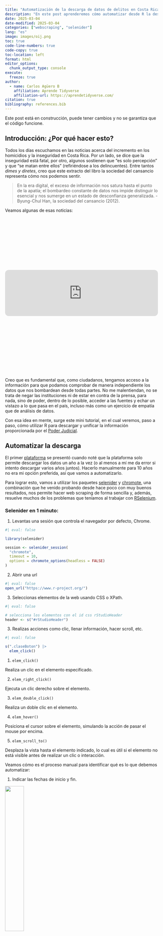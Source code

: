 ```yaml
---
title: "Automatización de la descarga de datos de delitos en Costa Rica"
description: "En este post aprenderemos cómo automatizar desde R la descarga, unificación y limpieza de datos sobre delitos en Costa Rica, obtenidos desde la plataforma del Poder Judicial."
date: 2025-03-04
date-modified: 2025-03-04
categories: ["webscraping", "selenider"] 
lang: "es"
image: images/oij.png
toc: true
code-line-numbers: true
code-copy: true
toc-location: left
format: html
editor_options: 
  chunk_output_type: console
execute: 
  freeze: true
author:
  - name: Carlos Agüero B
    affiliation: Aprende Tidyverse
    affiliation-url: https://aprendetidyverse.com/
citation: true
bibliography: references.bib
---
```


<meta property="og:title" content="Automatización de la descarga de datos de delitos en Costa Rica" />
<meta property="og:description" content="En este post aprenderemos cómo automatizar desde R la descarga, unificación y limpieza de datos sobre delitos en Costa Rica, obtenidos desde la plataforma del Poder Judicial." />
<meta property="og:type" content="video.other" />
<meta property="og:url" content="https://aprendetidyverse.com/automatizacion-delitos" />
<meta property="og:image" content="https://aprendetidyverse.com/images/oij.png" />
<meta property="og:site_name" content="Aprende Tidyverse" />
<meta property="og:locale" content="es_ES" />

<meta property="article:published_time" content="2025-03-04T00:00:00+00:00" />
<meta property="article:modified_time" content="2025-03-04T00:00:00+00:00" />

<!-- Open Graph Video Preview -->
<meta property="og:video" content="https://player.vimeo.com/video/710119524?badge=0&amp;autopause=0&amp;player_id=0&amp;app_id=58479" />
<meta property="og:video:secure_url" content="https://player.vimeo.com/video/710119524?badge=0&amp;autopause=0&amp;player_id=0&amp;app_id=58479" />
<meta property="og:video:type" content="text/html" />
<meta property="og:video:width" content="1280" />
<meta property="og:video:height" content="720" />

::: {.callout-warning}
Este post está en construcción, puede tener cambios y no se garantiza que el código funcione.
:::

## Introducción: ¿Por qué hacer esto?

Todos los días escuchamos en las noticias acerca del incremento en los homicidios y la inseguridad en Costa Rica. Por un lado, se dice que la inseguridad está fatal, por otro, algunos sostienen que "es solo percepción" y que "se matan entre ellos" (refiriéndose a los delincuentes). Entre tantos *dimes y diretes*, creo que este extracto del libro la sociedad del cansancio representa cómo nos podemos sentir.

> En la era digital, el exceso de información nos satura hasta el punto de la apatía; el bombardeo constante de datos nos impide distinguir lo esencial y nos sumerge en un estado de desconfianza generalizada. - Byung-Chul Han, la sociedad del cansancio (2012). 

Veamos algunas de esas noticias: 

<br>
<div class="iframely-embed"><div class="iframely-responsive" style="height: 140px; padding-bottom: 0;"><a href="https://semanariouniversidad.com/pais/con-880-homicidios-2024-cerro-como-el-segundo-ano-mas-violento-de-la-historia/" data-iframely-url="//cdn.iframe.ly/api/iframe?card=small&url=http%3A%2F%2Fsemanariouniversidad.com%2Fpais%2Fcon-880-homicidios-2024-cerro-como-el-segundo-ano-mas-violento-de-la-historia%2F&key=82791205449a6b87420b0f7a75017b28"></a></div></div><script async src="//cdn.iframe.ly/embed.js" charset="utf-8"></script>
<br>
<iframe style="border-radius:12px" src="https://open.spotify.com/embed/episode/08JtqQzvLNuXolKz4gm4oF?utm_source=generator" width="100%" height="152" frameBorder="0" allowfullscreen="" allow="autoplay; clipboard-write; encrypted-media; fullscreen; picture-in-picture" loading="lazy"></iframe>
<br>
<br>
<div class="iframely-embed"><div class="iframely-responsive" style="height: 140px; padding-bottom: 0;"><a href="https://www.nacion.com/sucesos/crimenes/costa-rica-supera-100-homicidios-en-apenas-42-dias/4IYB2XIVJVHJDDLVONXBPHJR7E/story/" data-iframely-url="//cdn.iframe.ly/api/iframe?card=small&url=https%3A%2F%2Fwww.nacion.com%2Fsucesos%2Fcrimenes%2Fcosta-rica-supera-100-homicidios-en-apenas-42-dias%2F4IYB2XIVJVHJDDLVONXBPHJR7E%2Fstory%2F&key=82791205449a6b87420b0f7a75017b28"></a></div></div><script async src="//cdn.iframe.ly/embed.js" charset="utf-8"></script>
<br>

Creo que es fundamental que, como ciudadanos, tengamos acceso a la información para que podamos comprobar de manera independiente los datos que nos bombardean desde todas partes. No me malentiendan, no se trata de negar las instituciones ni de estar en contra de la prensa, para nada, sino de poder, dentro de lo posible, acceder a las fuentes y echar un vistazo a lo que pasa en el país, incluso más como un ejercicio de empatía que de análisis de datos.

Con esa idea en mente, surge este mini tutorial, en el cual veremos, paso a paso, cómo utilizar R para descargar y unificar la información proporcionada por el [Poder Judicial](https://pjenlinea3.poder-judicial.go.cr/estadisticasoij/).


## Automatizar la descarga

El primer [plataforma](https://pjenlinea3.poder-judicial.go.cr/estadisticasoij/) se presentó cuando noté que la plataforma solo permite descargar los datos un año a la vez (o al menos a mí me da error si intento descargar varios años juntos). Hacerlo manualmente para 10 años no era mi opción preferida, así que vamos a automatizarlo.

Para lograr esto, vamos a utilizar los paquetes [selenider](https://ashbythorpe.github.io/selenider/index.html) y [chromote](https://rstudio.github.io/chromote/), una combinación que he venido probando desde hace poco con muy buenos resultados, nos permite hacer web scraping de forma sencilla y, además, resuelve muchos de los problemas que teníamos al trabajar con [RSelenium](https://docs.ropensci.org/RSelenium/).

### Selenider en 1 minuto:

1. Levantas una sesión que controla el navegador por defecto, Chrome.

```r
#| eval: false

library(selenider)

session <- selenider_session(
  "chromote",
  timeout = 10,
  options = chromote_options(headless = FALSE)
)
```

2. Abrir una url 

```r
#| eval: false
open_url("https://www.r-project.org/")
```

3. Seleccionas elementos de la web usando CSS o XPath.

```r
#| eval: false

# selecciona los elementos con el id css rStudioHeader
header <- s("#rStudioHeader") 
```

3. Realizas acciones como clic, llenar información, hacer scroll, etc.

```r
#| eval: false

s(".claseBoton") |>
  elem_click()
```

1. `elem_click()`

Realiza un clic en el elemento especificado.

2. `elem_right_click()`

Ejecuta un clic derecho sobre el elemento.

3. `elem_double_click()`

Realiza un doble clic en el elemento.

4. `elem_hover()`

Posiciona el cursor sobre el elemento, simulando la acción de pasar el mouse por encima.

5. `elem_scroll_to()`

Desplaza la vista hasta el elemento indicado, lo cual es útil si el elemento no está visible antes de realizar un clic o interacción.

Veamos cómo es el proceso manual para identificar qué es lo que debemos automatizar:

1. Indicar las fechas de inicio y fin.

![](images/fechas_oij.png){width=35%}

2. Indicar el lugar del suceso.

![](images/lugar_suceso.png){width=35%}

3. Seleccionar la categoría delictiva.

![](images/categoria_delictiva.png){width=35%}

4. Indicar si se trata de víctima policial.

![](images/victima_policial.png){width=35%}

5. Hacer clic en el botón de descargar Excel.

![](images/guardar_excel.png){width=35%}

> Acá me quedé pegado en un buen rato intentando como explicar el código, y llegué a la conclusión de que lo más razonable es un video corto.

**aca va un video**

---

```r
#| code-fold: true
#| code-summary: "Puedes ver el código completo acá."
#| eval: false

library(rvest)
library(selenider)
library(lubridate)
library(fs)
library(purrr)
library(janitor)
library(glue)
library(chromote)
library(dplyr)
library(readr)
library(stringr)

wait_for_download <- function(download_dir, filename, timeout = 60) {
  start_time <- Sys.time()
  file_path <- file.path(download_dir, filename)
  while (
    as.numeric(difftime(Sys.time(), start_time, units = "secs")) <= timeout
  ) {
    if (
      file.exists(file_path) &&
        length(list.files(download_dir, pattern = "\\.crdownload$")) == 0
    ) {
      return(TRUE)
    }
    Sys.sleep(1)
  }
  cli::cli_abort("Se acabó el tiempo de espera")
}

download_dataset_pj <- function(
  date = lubridate::today(),
  download_dir = "data",
  filename = "Estadisticas.xls"
) {
  dir.create(download_dir, showWarnings = FALSE, recursive = TRUE)
  full_path <- file.path(download_dir, filename)

  session <- selenider_session(
    "chromote",
    timeout = 10,
    options = chromote_options(headless = TRUE)
  )
  session$driver$Browser$setDownloadBehavior(
    behavior = "allow",
    downloadPath = normalizePath(download_dir)
  )

  open_url("https://pjenlinea3.poder-judicial.go.cr/estadisticasoij/")

  start_date <- format(date, "%d/%m/%Y")
  end_date <- update(date, month = 12, day = 31)
  end_date <- if_else(end_date > today(), today(), end_date)
  end_date <- format(end_date, "%d/%m/%Y")

  execute_js_expr(
    "document.getElementById('txtFechaFinal').removeAttribute('readonly',0);"
  )
  execute_js_expr(glue(
    "document.getElementById('txtFechaFinal').value = '{end_date}';",
  ))

  execute_js_expr(
    "document.getElementById('txtFechaInicio').removeAttribute('readonly',0);"
  )
  execute_js_expr(glue(
    "document.getElementById('txtFechaInicio').value = '{start_date}';",
  ))

  execute_js_expr("document.getElementById('chbTodoPais').click();")
  execute_js_expr("document.getElementById('chbTodoDelitos').click();")
  execute_js_expr("document.getElementById('chbTodaVictima').click();")

  execute_js_expr("document.getElementById('btnExcel').click();")

  wait_for_download(download_dir, filename)

  new_filename <- paste0("delitos_", format(date, "%Y-%m-%d"), ".html")
  new_path <- file.path(download_dir, new_filename)
  fs::file_move(full_path, new_path)

  return(new_path)
}

.years <- ymd("2025-01-01") - years(0:11)

df <- map(
  .years,
  \(x) {
    .file <- download_dataset_pj(date = x)
    df <- read_html(.file) |>
      html_table()
    df <- df[[1]]
    return(df)
  },
  .progress = TRUE
) |>
  list_rbind()

df |>
  clean_names() |>
  mutate(
    across(where(is.character), str_to_title),
    fecha = ymd(fecha)
  ) |>
  readr::write_rds(glue("data/delitos_{today()}.rds"))
```

## Problemas con el archivo descargado 😢

Luego de hacer la descarga apareció un problema. Al intentar abrir el archivo desde R, me encontré con un error, el archivo parecía corrupto o mal formateado. Era raro, porque si abría el archivo directamente desde Excel, todo funcionaba bien.

Revisando el código fuente de la web, pude encontrar que el archivo se genera a partir de una tabla `HTML` que se codifica en `Base64`, asignándole la extensión `.xls` y un MIME type de Excel *(Excel viejito).* Esto quiere decir que, aunque se pretende que sea un archivo de Excel, el contenido real es HTML y no el formato binario nativo de Excel (xls). Excel, que siempre que puede resuelve, logra detectar ese contenido y mostrar la tabla correctamente, pero el paquete `readxl`, que utiliza la librería `libxls`, requiere específicamente el formato binario de Excel para poder abrirlo. Por eso, al intentar abrirlo en R se produce el error *libxls error: Unable to open file*, porque, **sorpresa, ¡no es un archivo de Excel!**

La solución fue sencilla, si se trata de un archivo `HTML`, basta con cambiarle la extensión de `.xls` a `.html` y usar la función `read_html` del paquete `rvest`. Una vez resuelto esto, quedó completamente automatizado el proceso de descarga de 10 años de registros en un clic.

## Limpieza y normalización de los datos

A partir de aquí, el trabajo de limpieza es muy corto. Se normalizan los nombres de las columnas y, además, se ajustan las variables de tipo texto para evitar tenerlas únicamente en mayúsculas.

Aquí, alguien podría preguntarse: ¿por qué, entonces, no descargar directamente el archivo `.csv` y listo? Pasa que, por algún motivo, al archivo `CSV` le falta la columna `distrito`. Asumo que está relacionado con la forma en que se genera a partir de la tabla HTML original, pero, la verdad, no lo investigué.

Puedes descargar los datos en el siguiente enlace [descargar datos](../data/delitos_2025-03-03.zip)

## ¿Y ahora qué?

Esta sería la primera parte del trabajo. Ahora que tenemos los datos, estamos listos para realizar un análisis. En el siguiente post hablaremos sobre el tema de los homicidios en Costa Rica, su evolución, y podremos salir de la duda que inició todo: ¿es realmente el aumento de la inseguridad solo un tema de percepción (como hace un tiempo decía un ministro en un podcast) **Spoiler: NO.**

Finalmente, un reconocimiento especial al Poder Judicial por el esfuerzo y la transparencia de poner estos datos a disposición de la ciudadanía.